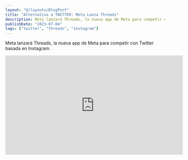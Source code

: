 ```yaml
---
layout: "@/layouts/BlogPost"
title: "Alternativa a TWITTER: Meta Lanza Threads"
description: Meta lanzará Threads, la nueva app de Meta para competir con Twitter basada en Instagram.
publishDate: "2023-07-04"
tags: ["twitter", "threads", "instagram"]
---
```


Meta lanzará Threads, la nueva app de Meta para competir con Twitter basada en Instagram.

<iframe
	width="560"
	height="315"
	src="https://www.youtube.com/embed/IT5vu0Hvuu0"
	title="YouTube video player"
	frameborder="0"
	allow="accelerometer; autoplay; clipboard-write; encrypted-media; gyroscope; picture-in-picture; web-share"
	allowfullscreen
></iframe>
